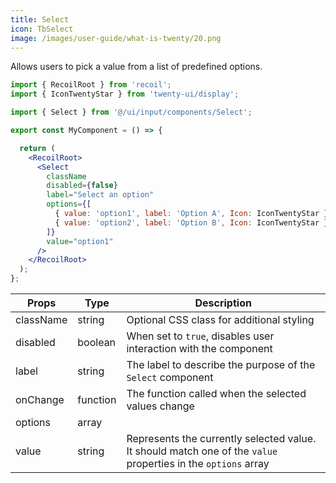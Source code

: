 ```yaml
---
title: Select
icon: TbSelect
image: /images/user-guide/what-is-twenty/20.png
---
```

Allows users to pick a value from a list of predefined options. 

<Tabs>
<Tab title="Usage">

```jsx
import { RecoilRoot } from 'recoil';
import { IconTwentyStar } from 'twenty-ui/display';

import { Select } from '@/ui/input/components/Select';

export const MyComponent = () => {

  return (
    <RecoilRoot>
      <Select
        className
        disabled={false}
        label="Select an option"
        options={[
          { value: 'option1', label: 'Option A', Icon: IconTwentyStar },
          { value: 'option2', label: 'Option B', Icon: IconTwentyStar },
        ]}
        value="option1"
      />
    </RecoilRoot>
  );
};

```

</Tab>
<Tab title="Props">


| Props | Type | Description |
|-------|------|-------------|
| className | string | Optional CSS class for additional styling |
| disabled | boolean | When set to `true`, disables user interaction with the component |
| label | string | The label to describe the purpose of the `Select` component |
| onChange | function | The function called when the selected values change |
| options | array |  |
| value | string | Represents the currently selected value. It should match one of the `value` properties in the `options` array |




</Tab>
</Tabs>

